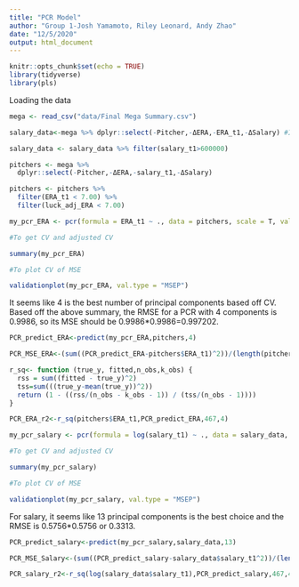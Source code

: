 ```yaml
---
title: "PCR Model"
author: "Group 1-Josh Yamamoto, Riley Leonard, Andy Zhao"
date: "12/5/2020"
output: html_document
---
```


```r
knitr::opts_chunk$set(echo = TRUE)
library(tidyverse)
library(pls)
```

Loading the data

```r
mega <- read_csv("data/Final Mega Summary.csv")

salary_data<-mega %>% dplyr::select(-Pitcher,-ΔERA,-ERA_t1,-ΔSalary) #I'm sorry about the dplyr::, I guess I must have libraried a weird package

salary_data <- salary_data %>% filter(salary_t1>600000)

pitchers <- mega %>%
  dplyr::select(-Pitcher,-ΔERA,-salary_t1,-ΔSalary)

pitchers <- pitchers %>%
  filter(ERA_t1 < 7.00) %>%
  filter(luck_adj_ERA < 7.00)
```


```r
my_pcr_ERA <- pcr(formula = ERA_t1 ~ ., data = pitchers, scale = T, validation = "CV",     kfold = 5, folds = 5)

#To get CV and adjusted CV

summary(my_pcr_ERA)

#To plot CV of MSE

validationplot(my_pcr_ERA, val.type = "MSEP")
```



It seems like 4 is the best number of principal components based off CV. Based off the above summary, the RMSE for a PCR with 4 components is 0.9986, so its MSE should be 0.9986*0.9986=0.997202.

```r
PCR_predict_ERA<-predict(my_pcr_ERA,pitchers,4)

PCR_MSE_ERA<-(sum((PCR_predict_ERA-pitchers$ERA_t1)^2))/(length(pitchers$ERA_t1))

r_sq<- function (true_y, fitted,n_obs,k_obs) {
  rss = sum((fitted - true_y)^2)
  tss=sum(((true_y-mean(true_y))^2))
  return (1 - ((rss/(n_obs - k_obs - 1)) / (tss/(n_obs - 1))))
}

PCR_ERA_r2<-r_sq(pitchers$ERA_t1,PCR_predict_ERA,467,4)

```


```r
my_pcr_salary <- pcr(formula = log(salary_t1) ~ ., data = salary_data, scale = T, validation = "CV",     kfold = 5, folds = 5)

#To get CV and adjusted CV

summary(my_pcr_salary)

#To plot CV of MSE

validationplot(my_pcr_salary, val.type = "MSEP")
```

For salary, it seems like 13 principal components is the best choice and the RMSE is 0.5756*0.5756 or 0.3313.

```r
PCR_predict_salary<-predict(my_pcr_salary,salary_data,13)

PCR_MSE_Salary<-(sum((PCR_predict_salary-salary_data$salary_t1^2))/(length(salary_data$salary_t1))

PCR_salary_r2<-r_sq(log(salary_data$salary_t1),PCR_predict_salary,467,4)

```

